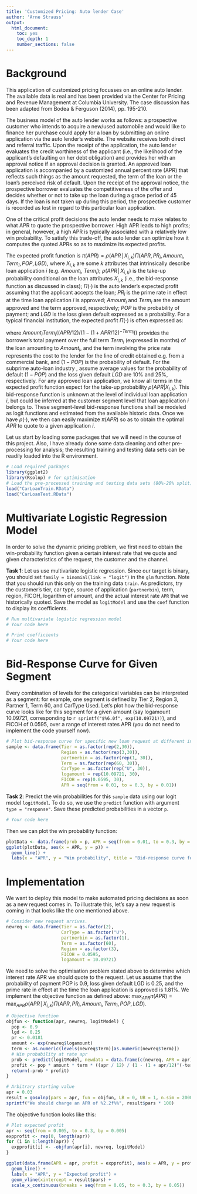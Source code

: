 ```yaml
---
title: 'Customized Pricing: Auto lender Case'
author: 'Arne Strauss'
output:
  html_document:
    toc: yes
    toc_depth: 1 
    number_sections: false
---
```


# Background

This application of customized pricing focusses on an online auto lender. The available data is real and has been provided via the Center for Pricing and Revenue Management at Columbia University. The case discussion has been adapted from Bodea & Ferguson (2014), pp. 195-210.

The business model of the auto lender works as follows: a prospective customer who intends to acquire a new/used automobile and would like to finance her purchase could apply for a loan by submitting an online application via the auto lender's website. The website receives both direct and referral traffic. Upon the receipt of the application, the auto lender evaluates the credit worthiness of the applicant (i.e., the likelihood of the applicant's defaulting on her debt obligation) and provides her with an approval notice if an approval decision is granted. An approved loan application is accompanied by a customized annual percent rate (APR) that reflects such things as the amount requested, the term of the loan or the loan's perceived risk of default. Upon the receipt of the approval notice, the prospective borrower evaluates the competitiveness of the offer and decides whether or not to take up the loan during a grace period of 45 days. If the loan is not taken up during this period, the prospective customer is recorded as lost in regard to this particular loan application.

One of the critical profit decisions the auto lender needs to make relates to what APR to quote the prospective borrower. High APR leads to high profits; in general, however, a high APR is typically associated with a relatively low win probability. To satisfy this trade-off, the auto lender can optimize how it computes the quoted APRs so as to maximize its expected profits. 

The expected profit function is $\pi(APR) = \rho(APR │X_{i,k} )  \Pi(APR, PR_i, Amount_i, Term_i, POP, LGD)$,
where $X_{i,k}$ are some $k$ attributes that intrinsically describe loan application $i$ (e.g. $Amount_i$, $Term_i$); $\rho(APR │X_{i,k})$ is the take-up probability conditional on the loan attributes $X_{i,k}$ (i.e., the bid-response function as discussed in class); $\Pi(\cdot)$ is the auto lender’s expected profit assuming that the applicant accepts the loan; $PR_i$ is the prime rate in effect at the time loan application $i$ is approved; $Amount_i$ and $Term_i$ are the amount approved and the term approved, respectively; $POP$ is the probability of payment; and $LGD$ is the loss given default expressed as a probability. For a typical financial institution, the expected profit $\Pi(\cdot)$ is often expressed as:

\begin{align}
\Pi(APR, \ldots) = & POP \cdot Amount_i \cdot Term_i \cdot 
  \Big( \frac{APR/12}{1-(1+APR/12)^{-Term_i}} - \frac{PR_i/12}{1-(1 + PR_i/12)^{-Term_i}} \Big) - 
  (1 - POP) \cdot LGD \cdot Amount_i,
\end{align}

where $Amount_i Term_i ((APR/12)/(1-(1+APR/12)^{-Term_i} ))$ provides the borrower’s total payment over the full term $Term_i$ (expressed in months) of the loan amounting to $Amount_i$, and the term involving the price rate represents the cost to the lender for the line of credit obtained e.g. from a commercial bank, and $(1-POP)$ is the probability of default. For the subprime auto-loan industry , assume average values for the probability of default $(1-POP)$ and the loss given default $LGD$ are 10% and 25%, respectively.
For any approved loan application, we know all terms in the expected profit function expect for the take-up probability $\rho(APR | X_{i,k})$. This bid-response function is unknown at the level of individual loan application $i$, but could be inferred at the customer segment level that loan application $i$ belongs to. These segment-level bid-response functions shall be modeled as logit functions and estimated from the available historic data. Once we have $\rho(\cdot)$, we then can easily maximize $\pi(APR)$ so as to obtain the optimal $APR$ to quote to a given application $i$.


Let us start by loading some packages that we will need in the course of this project. Also, I have already done some data cleaning and other pre-processing for analysis; the resulting training and testing data sets can be readily loaded into the R environment.

```r
# Load required packages
library(ggplot2)
library(Rsolnp) # for optimisation
# Load the pre-processed training and testing data sets (80%-20% split)
load("CarLoanTrain.RData")
load("CarLoanTest.RData")
```


# Multivariate Logistic Regression Model

In order to solve the dynamic pricing problem, we first need to obtain the win-probability function given a certain interest rate that we quote and given characteristics of the request, the customer and the channel. 

**Task 1**: Let us use multivariate logistic regression. Since our target is binary, you should set `family = binomial(link = "logit")` in the `glm` function. Note that you should run this only on the training data `train`. As predictors, try the customer's tier, car type, source of application (`partnerbin`), term, region, FICOH, logarithm of amount, and the actual interest rate `APR` that we historically quoted. Save the model as `logitModel` and use the `coef` function to display its coefficients.

```r
# Run multivariate logistic regression model
# Your code here

# Print coefficients
# Your code here

```



# Bid-Response Curve for Given Segment

Every combination of levels for the categorical variables can be interpreted as a segment: for example, one segment is defined by Tier 2, Region 3, Partner 1, Term 60, and CarType Used. Let's plot how the bid-response curve looks like for this segment for a given amount (say logamount 10.09721, corresponding to `r sprintf("$%6.0f", exp(10.09721))`), and FICOH of 0.0595, over a range of interest rates APR (you do not need to implement the code yourself now).

```r
# Plot bid-response curve for specific new loan request at different interest rates (APR)
sample <- data.frame(Tier = as.factor(rep(2,30)), 
                     Region = as.factor(rep(3,30)), 
                     partnerbin = as.factor(rep(1, 30)), 
                     Term = as.factor(rep(60, 30)), 
                     CarType = as.factor(rep("U", 30)), 
                     logamount = rep(10.09721, 30), 
                     FICOH = rep(0.0595, 30), 
                     APR = seq(from = 0.01, to = 0.3, by = 0.01))
```

**Task 2**: Predict the win probabilities for this `sample` data using our logit model `logitModel`. To do so, we use the `predict` function with argument `type = "response"`. Save these predicted probabilities in a vector `p`.

```r
# Your code here
```

Then we can plot the win probability function:

```r
plotData <- data.frame(prob = p, APR = seq(from = 0.01, to = 0.3, by = 0.01))
ggplot(plotData, aes(x = APR, y = p)) + 
  geom_line() + 
  labs(x = "APR", y = "Win probability", title = "Bid-response curve for given segment and fixed logamount and FICOH score")
```


# Implementation

We want to deploy this model to make automated pricing decisions as soon as a new request comes in. To illustrate this, let's say a new request is coming in that looks like the one mentioned above.

```r
# Consider new request arrives. 
newreq <- data.frame(Tier = as.factor(2), 
                     CarType = as.factor("U"), 
                     partnerbin = as.factor(1), 
                     Term = as.factor(60), 
                     Region = as.factor(3), 
                     FICOH = 0.0595, 
                     logamount = 10.09721)
```

We need to solve the optimisation problem stated above to determine which interest rate APR we should quote to the request. Let us assume that the probability of payment POP is 0.9, loss given default LGD is 0.25, and the prime rate in effect at the time the loan application is approved is 1.81\%. We implement the objective function as defined above: $\max_{APR}  \pi(APR) = \max_{APR} \rho(APR │X_{i,k} )  \Pi(APR, PR_i, Amount_i, Term_i, POP, LGD)$.


```r
# Objective function
objfun <- function(apr, newreq, logitModel) {
  pop <- 0.9
  lgd <- 0.25
  pr <- 0.0181
  amount <- exp(newreq$logamount)
  term <- as.numeric(levels(newreq$Term)[as.numeric(newreq$Term)])
  # Win probability at rate apr
  prob <- predict(logitModel, newdata = data.frame(c(newreq, APR = apr)), type = "response" )
  profit <- pop * amount * term * ((apr / 12) / (1 - (1 + apr/12)^(-term)) - (pr / 12)/(1 - (1 + pr/12)^(-term))) - (1 - pop)*lgd*amount
  return(-prob * profit)
}

# Arbitrary starting value
apr = 0.03
result = gosolnp(pars = apr, fun = objfun, LB = 0, UB = 1, n.sim = 2000, newreq = newreq, logitModel = logitModel)
sprintf("We should charge an APR of %2.2f%%", result$pars * 100)
```

The objective function looks like this:

```r
# Plot expected profit
apr <- seq(from = 0.005, to = 0.3, by = 0.005)
expprofit <- rep(0, length(apr))
for (i in 1:length(apr)) {
  expprofit[i] <- -objfun(apr[i], newreq, logitModel)
}

ggplot(data.frame(APR = apr, profit = expprofit), aes(x = APR, y = profit)) +
  geom_line() +
  labs(x = "APR", y = "Expected profit") + 
  geom_vline(xintercept = result$pars) +
  scale_x_continuous(breaks = seq(from = 0.05, to = 0.3, by = 0.05))
```

